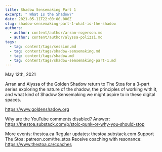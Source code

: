 ```yaml
---
title: Shadow Sensemaking Part 1
excerpt: " What Is the Shadow?"
date: 2021-05-11T22:00:00.000Z
slug: shadow-sensemaking-part-1-what-is-the-shadow
authors:
  - author: content/author/arran-rogerson.md
  - author: content/author/alyssa-polizzi.md
tags:
  - tag: content/tags/session.md
  - tag: content/tags/shadow-sensemaking.md
  - tag: content/tags/shadow.md
  - tag: content/tags/shadow-sensemaking-part-1.md
---
```


May 12th, 2021

Arran and Alyssa of the Golden Shadow return to The Stoa for a 3-part series exploring the nature of the shadow, the principles of working with it, and what kind of Shadow Sensemaking we might aspire to in these digital spaces.

https://www.goldenshadow.org

Why are the YouTube comments disabled? Answer: https://thestoa.substack.com/p/stoic-punk-or-why-you-should-stop

More events: thestoa.ca
Regular updates: thestoa.substack.com
Support The Stoa: patreon.com/the_stoa
Receive coaching with resonance: https://www.thestoa.ca/coaches
